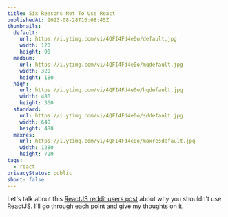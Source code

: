 ```yaml
---
title: Six Reasons Not To Use React
publishedAt: 2023-08-28T16:08:45Z
thumbnails:
  default:
    url: https://i.ytimg.com/vi/4QFI4Fd4e0o/default.jpg
    width: 120
    height: 90
  medium:
    url: https://i.ytimg.com/vi/4QFI4Fd4e0o/mqdefault.jpg
    width: 320
    height: 180
  high:
    url: https://i.ytimg.com/vi/4QFI4Fd4e0o/hqdefault.jpg
    width: 480
    height: 360
  standard:
    url: https://i.ytimg.com/vi/4QFI4Fd4e0o/sddefault.jpg
    width: 640
    height: 480
  maxres:
    url: https://i.ytimg.com/vi/4QFI4Fd4e0o/maxresdefault.jpg
    width: 1280
    height: 720
tags:
  - react
privacyStatus: public
short: false
---
```


Let's talk about this [ReactJS reddit users post](https://www.reddit.com/r/reactjs/comments/15t4ql9/why_would_anyone_use_react/) about why you shouldn't use ReactJS. I'll go through each point and give my thoughts on it.
